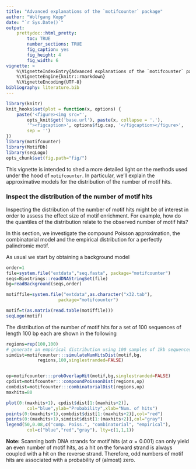 ```yaml
---
title: "Advanced explanations of the `motifcounter` package"
author: "Wolfgang Kopp"
date: "`r Sys.Date()`"
output:
    prettydoc::html_pretty:
        toc: TRUE
        number_sections: TRUE
        fig_caption: yes
        fig_height: 4
        fig_width: 6
vignette: >
    %\VignetteIndexEntry{Advanced explanations of the `motifcounter` package}
    %\VignetteEngine{knitr::rmarkdown}
    %\VignetteEncoding{UTF-8}
bibliography: literature.bib
---
```



```r
library(knitr)
knit_hooks$set(plot = function(x, options) {
    paste('<figure><img src="',
        opts_knit$get('base.url'), paste(x, collapse = '.'),
        '"><figcaption>', options$fig.cap, '</figcaption></figure>',
        sep = '')
})
library(motifcounter)
library(MotifDb)
library(seqLogo)
opts_chunk$set(fig.path="fig/")
```

This vignette is intended to shed a more detailed light
on the methods used under the hood of `motifcounter`.
In particular, we'll explain the approximative models for the
distribution of the number of motif hits.

### Inspect the distribution of the number of motif hits

Inspecting the distribution of the number of motif hits 
might be of interest in order to assess the effect size of motif enrichment.
For example, how do the quantiles of the distribution
relate to the observed number of motif hits?

In this section, we investigate the compound Poisson 
approximation, the combinatorial model and the empirical distribution 
for a perfectly palindromic motif. 

As usual we start by obtaining a background model
```r
order=1
file=system.file("extdata","seq.fasta", package="motifcounter")
seqs=Biostrings::readDNAStringSet(file)
bg=readBackground(seqs,order)
```

```r
motiffile=system.file("extdata",as.character("x32.tab"),
                    package="motifcounter")

motif=t(as.matrix(read.table(motiffile)))
seqLogo(motif)

```

The distribution of the number of motif hits for a set of 100 sequences
of length 100 bp each are shown in the following

```r

regions=rep(100,100)
# generate an empirical distribution using 100 samples of 1kb sequences each
simdist=motifcounter:::simulateNumHitsDist(motif,bg,
            regions,100,singlestranded=FALSE)


op=motifcounter:::probOverlapHit(motif,bg,singlestranded=FALSE)
cpdist=motifcounter:::compoundPoissonDist(regions,op)
combdist=motifcounter:::combinatorialDist(regions,op)
maxhits=80

plot(0:(maxhits+1), cpdist$dist[1:(maxhits+2)],
        col="blue",ylab="Probability",xlab="Num. of hits")
points(0:(maxhits+1),combdist$dist[1:(maxhits+2)],col="red")
points(0:(maxhits+1),simdist$dist[1:(maxhits+2)],col="gray")
legend(50,0.08,c("comp. Poiss.", "combinatorial", "empirical"), 
        col=c("blue","red","gray"), lty=c(1,1,1))

```

**Note:** Scanning both DNA strands for motif hits (at $\alpha=0.001$) can only
yield an even number of motif hits, as a hit on the forward 
strand is always coupled with a hit on the reverse strand. 
Therefore, odd numbers of motif hits are associated 
with a probability of (almost) zero.
